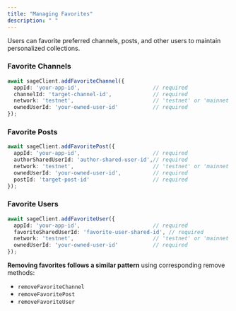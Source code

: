 ```yaml
---
title: "Managing Favorites"
description: " "
---
```


Users can favorite preferred channels, posts, and other users to maintain personalized collections.

### Favorite Channels

```typescript
await sageClient.addFavoriteChannel({
  appId: 'your-app-id',                       // required
  channelId: 'target-channel-id',             // required
  network: 'testnet',                         // 'testnet' or 'mainnet', required
  ownedUserId: 'your-owned-user-id'           // required
});
```

### Favorite Posts

```typescript
await sageClient.addFavoritePost({
  appId: 'your-app-id',                       // required
  authorSharedUserId: 'author-shared-user-id',// required
  network: 'testnet',                         // 'testnet' or 'mainnet', required
  ownedUserId: 'your-owned-user-id',          // required
  postId: 'target-post-id'                    // required
});
```

### Favorite Users

```typescript
await sageClient.addFavoriteUser({
  appId: 'your-app-id',                       // required
  favoriteSharedUserId: 'favorite-user-shared-id', // required
  network: 'testnet',                         // 'testnet' or 'mainnet', required
  ownedUserId: 'your-owned-user-id'           // required
});
```

**Removing favorites follows a similar pattern** using corresponding remove methods:

- `removeFavoriteChannel`
- `removeFavoritePost`
- `removeFavoriteUser`